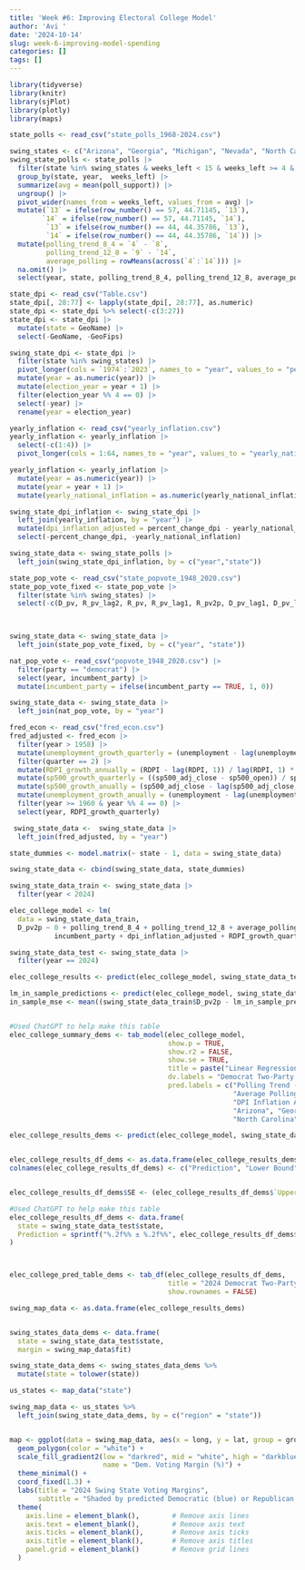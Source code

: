 ---
title: 'Week #6: Improving Electoral College Model'
author: 'Avi '
date: '2024-10-14'
slug: week-6-improving-model-spending
categories: []
tags: []
---

```{r , echo= FALSE, message = FALSE, warning=FALSE}
library(tidyverse)
library(knitr)
library(sjPlot)
library(plotly)
library(maps)
```

```{r , echo= FALSE, message = FALSE, warning=FALSE}
state_polls <- read_csv("state_polls_1968-2024.csv")

```

```{r , echo= FALSE, message = FALSE, warning=FALSE}
swing_states <- c("Arizona", "Georgia", "Michigan", "Nevada", "North Carolina", "Pennsylvania", "Wisconsin")
swing_state_polls <- state_polls |>
  filter(state %in% swing_states & weeks_left < 15 & weeks_left >= 4 & party == "DEM") |>
  group_by(state, year,  weeks_left) |>
  summarize(avg = mean(poll_support)) |>
  ungroup() |>
  pivot_wider(names_from = weeks_left, values_from = avg) |>
  mutate(`13` = ifelse(row_number() == 57, 44.71145, `13`),
        `14` = ifelse(row_number() == 57, 44.71145, `14`),
         `13` = ifelse(row_number() == 44, 44.35786, `13`),
         `14` = ifelse(row_number() == 44, 44.35786, `14`)) |>
  mutate(polling_trend_8_4 = `4` - `8`,
         polling_trend_12_8 = `9` - `14`,
         average_polling = rowMeans(across(`4`:`14`))) |>
  na.omit() |>
  select(year, state, polling_trend_8_4, polling_trend_12_8, average_polling)
```

```{r , echo= FALSE, message = FALSE, warning=FALSE}
state_dpi <- read_csv("Table.csv") 
state_dpi[, 28:77] <- lapply(state_dpi[, 28:77], as.numeric)
state_dpi <- state_dpi %>% select(-c(3:27))
state_dpi <- state_dpi |> 
  mutate(state = GeoName) |>
  select(-GeoName, -GeoFips) 

```

```{r , echo= FALSE, message = FALSE, warning=FALSE}

swing_state_dpi <- state_dpi |>
  filter(state %in% swing_states) |>
  pivot_longer(cols = `1974`:`2023`, names_to = "year", values_to = "percent_change_dpi") |>
  mutate(year = as.numeric(year)) |>
  mutate(election_year = year + 1) |>
  filter(election_year %% 4 == 0) |>
  select(-year) |>
  rename(year = election_year) 
```

```{r , echo= FALSE, message = FALSE, warning=FALSE}
yearly_inflation <- read_csv("yearly_inflation.csv")
yearly_inflation <- yearly_inflation |> 
  select(-c(1:4)) |>
  pivot_longer(cols = 1:64, names_to = "year", values_to = "yearly_national_inflation")

```

```{r , echo= FALSE, message = FALSE, warning=FALSE}
yearly_inflation <- yearly_inflation |> 
  mutate(year = as.numeric(year)) |>
  mutate(year = year + 1) |>
  mutate(yearly_national_inflation = as.numeric(yearly_national_inflation)) 
```

```{r , echo= FALSE, message = FALSE, warning=FALSE}
swing_state_dpi_inflation <- swing_state_dpi |>
  left_join(yearly_inflation, by = "year") |>
  mutate(dpi_inflation_adjusted = percent_change_dpi - yearly_national_inflation) |>
  select(-percent_change_dpi, -yearly_national_inflation)
```

```{r , echo= FALSE, message = FALSE, warning=FALSE}
swing_state_data <- swing_state_polls |>
  left_join(swing_state_dpi_inflation, by = c("year","state"))
```

```{r , echo= FALSE, message = FALSE, warning=FALSE}
state_pop_vote <- read_csv("state_popvote_1948_2020.csv")
state_pop_vote_fixed <- state_pop_vote |>
  filter(state %in% swing_states) |>
  select(-c(D_pv, R_pv_lag2, R_pv, R_pv_lag1, R_pv2p, D_pv_lag1, D_pv_lag2, margin, winner, R_pv2p_lag1, R_pv2p_lag2)) 

  
```

```{r , echo= FALSE, message = FALSE, warning=FALSE}
swing_state_data <- swing_state_data |>
  left_join(state_pop_vote_fixed, by = c("year", "state"))
```

```{r , echo= FALSE, message = FALSE, warning=FALSE}
nat_pop_vote <- read_csv("popvote_1948_2020.csv") |>
  filter(party == "democrat") |> 
  select(year, incumbent_party) |>
  mutate(incumbent_party = ifelse(incumbent_party == TRUE, 1, 0))
```

```{r , echo= FALSE, message = FALSE, warning=FALSE}
swing_state_data <- swing_state_data |>
  left_join(nat_pop_vote, by = "year")
```

```{r , echo= FALSE, message = FALSE, warning=FALSE}
fred_econ <- read_csv("fred_econ.csv") 
fred_adjusted <- fred_econ |>
  filter(year > 1958) |>
  mutate(unemployment_growth_quarterly = (unemployment - lag(unemployment, 1)) / lag(unemployment, 1) * 100) |>
  filter(quarter == 2) |>
  mutate(RDPI_growth_annually = (RDPI - lag(RDPI, 1)) / lag(RDPI, 1) * 100) |> 
  mutate(sp500_growth_quarterly = ((sp500_adj_close - sp500_open)) / sp500_open * 100) |>
  mutate(sp500_growth_anually = (sp500_adj_close - lag(sp500_adj_close, 1)) / lag(sp500_adj_close, 1) * 100) |> 
  mutate(unemployment_growth_anually = (unemployment - lag(unemployment, 1)) / lag(unemployment, 1) * 100) |>
  filter(year >= 1960 & year %% 4 == 0) |>
  select(year, RDPI_growth_quarterly)

```

```{r , echo= FALSE, message = FALSE, warning=FALSE}
 swing_state_data <-  swing_state_data |>
  left_join(fred_adjusted, by = "year")
```

```{r , echo= FALSE, message = FALSE, warning=FALSE}
state_dummies <- model.matrix(~ state - 1, data = swing_state_data)

swing_state_data <- cbind(swing_state_data, state_dummies)

swing_state_data_train <- swing_state_data |>
  filter(year < 2024)
```

```{r , echo= FALSE, message = FALSE, warning=FALSE}
elec_college_model <- lm(
  data = swing_state_data_train, 
  D_pv2p ~ 0 + polling_trend_8_4 + polling_trend_12_8 + average_polling + 
           incumbent_party + dpi_inflation_adjusted + RDPI_growth_quarterly + stateArizona + stateGeorgia + stateMichigan + stateNevada + `stateNorth Carolina` + stateWisconsin + statePennsylvania) 

```

```{r , echo= FALSE, message = FALSE, warning=FALSE}
swing_state_data_test <- swing_state_data |>
  filter(year == 2024) 
```


```{r , echo= FALSE, message = FALSE, warning=FALSE}
elec_college_results <- predict(elec_college_model, swing_state_data_test, interval = "prediction")
```

```{r , echo= FALSE, message = FALSE, warning=FALSE}
lm_in_sample_predictions <- predict(elec_college_model, swing_state_data_train)
in_sample_mse <- mean((swing_state_data_train$D_pv2p - lm_in_sample_predictions)^2)


#Used ChatGPT to help make this table
elec_college_summary_dems <- tab_model(elec_college_model,
                                       show.p = TRUE,   
                                       show.r2 = FALSE, 
                                       show.se = TRUE,   
                                       title = paste("Linear Regression Model for Democrat Two-Party Vote Share\n(In-sample MSE:", sprintf("%.4f", in_sample_mse), ")"),
                                       dv.labels = "Democrat Two-Party Vote Share",
                                       pred.labels = c("Polling Trend (Weeks 8-4)", "Polling Trend (Weeks 12-8)", 
                                                       "Average Polling", "Incumbent Party", 
                                                       "DPI Inflation Adjusted", "RDPI Growth Quarterly", 
                                                       "Arizona", "Georgia", "Michigan", "Nevada", 
                                                       "North Carolina", "Wisconsin", "Pennsylvania"))
```

```{r , echo= FALSE, message = FALSE, warning=FALSE}
elec_college_results_dems <- predict(elec_college_model, swing_state_data_test, interval = "prediction")


elec_college_results_df_dems <- as.data.frame(elec_college_results_dems)
colnames(elec_college_results_df_dems) <- c("Prediction", "Lower Bound", "Upper Bound")


elec_college_results_df_dems$SE <- (elec_college_results_df_dems$`Upper Bound` - elec_college_results_df_dems$Prediction) / 1.96

#Used ChatGPT to help make this table
elec_college_results_df_dems <- data.frame(
  state = swing_state_data_test$state,
  Prediction = sprintf("%.2f%% ± %.2f%%", elec_college_results_df_dems$Prediction, elec_college_results_df_dems$SE)
)



elec_college_pred_table_dems <- tab_df(elec_college_results_df_dems,
                                       title = "2024 Democrat Two-Party Vote Share Predictions in Swing States",
                                       show.rownames = FALSE)
```

```{r , echo= FALSE, message = FALSE, warning=FALSE}
swing_map_data <- as.data.frame(elec_college_results_dems)


swing_states_data_dems <- data.frame(
  state = swing_state_data_test$state,
  margin = swing_map_data$fit)

```


```{r , echo= FALSE, message = FALSE, warning=FALSE}
swing_state_data_dems <- swing_states_data_dems %>%
  mutate(state = tolower(state))

us_states <- map_data("state")

swing_map_data <- us_states %>%
  left_join(swing_state_data_dems, by = c("region" = "state"))


map <- ggplot(data = swing_map_data, aes(x = long, y = lat, group = group, fill = margin)) +
  geom_polygon(color = "white") +
  scale_fill_gradient2(low = "darkred", mid = "white", high = "darkblue", midpoint = 50, 
                       name = "Dem. Voting Margin (%)") +
  theme_minimal() +
  coord_fixed(1.3) +
  labs(title = "2024 Swing State Voting Margins",
       subtitle = "Shaded by predicted Democratic (blue) or Republican (red) vote margins") +
  theme(
    axis.line = element_blank(),        # Remove axis lines
    axis.text = element_blank(),        # Remove axis text
    axis.ticks = element_blank(),       # Remove axis ticks
    axis.title = element_blank(),       # Remove axis titles
    panel.grid = element_blank()        # Remove grid lines
  )

```


